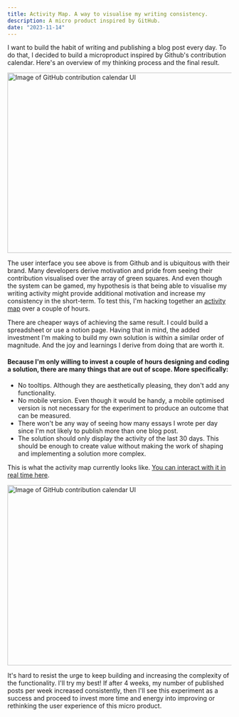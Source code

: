 ```yaml
---
title: Activity Map. A way to visualise my writing consistency.
description: A micro product inspired by GitHub.
date: "2023-11-14"
---
```


I want to build the habit of writing and publishing a blog post every day. To do that, I decided to build a microproduct inspired by Github's contribution calendar. Here's an overview of my thinking process and the final result.

<Image src="/github-activity.png" width="718" height="404" alt="Image of GitHub contribution calendar UI" />

The user interface you see above is from Github and is ubiquitous with their brand. Many developers derive motivation and pride from seeing their contribution visualised over the array of green squares. And even though the system can be gamed, my hypothesis is that being able to visualise my writing activity might provide additional motivation and increase my consistency in the short-term. To test this, I'm hacking together an [activity map](/dashboard) over a couple of hours.

There are cheaper ways of achieving the same result. I could build a spreadsheet or use a notion page. Having that in mind, the added investment I'm making to build my own solution is within a similar order of magnitude. And the joy and learnings I derive from doing that are worth it.

#### Because I'm only willing to invest a couple of hours designing and coding a solution, there are many things that are out of scope. More specifically:
- No tooltips. Although they are aesthetically pleasing, they don't add any functionality.
- No mobile version. Even though it would be handy, a mobile optimised version is not necessary for the experiment to produce an outcome that can be measured.
- There won't be any way of seeing how many essays I wrote per day since I'm not likely to publish more than one blog post.
- The solution should only display the activity of the last 30 days. This should be enough to create value without making the work of shaping and implementing a solution more complex.

This is what the activity map currently looks like. [You can interact with it in real time here](/dashboard).

<Image src="/activity-map.png" width="718" height="404" alt="Image of GitHub contribution calendar UI" />

It's hard to resist the urge to keep building and increasing the complexity of the functionality. I'll try my best! If after 4 weeks, my number of published posts per week increased consistently, then I'll see this experiment as a success and proceed to invest more time and energy into improving or rethinking the user experience of this micro product.
